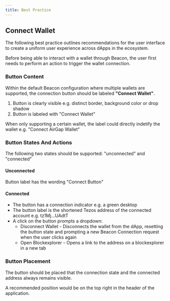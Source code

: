 ```yaml
---
title: Best Practice
---
```



## Connect Wallet

The following best practice outlines recommendations for the user interface to create a uniform user experience across dApps in the ecosystem.

Before being able to interact with a wallet through Beacon, the user first needs to perform an action to trigger the wallet connection.

### Button Content

Within the default Beacon configuration where multiple wallets are supported, the connection button should be labeled <b>"Connect Wallet"</b>.

1. Button is clearly visible e.g. distinct border, background color or drop shadow
2. Button is labeled with "Connect Wallet"

<BrowserWindow url="https://mydapp.com">

<DynamicImage src="/img/beacon-pairing-ui.png" alt="Beacon Pairing" />

</BrowserWindow>

When only supporting a certain wallet, the label could directly indetify the wallet e.g. "Connect AirGap Wallet"

### Button States And Actions

The following two states should be supported: "unconnected" and "connected"

#### Unconnected

Button label has the wording "Connect Button"

#### Connected

- The button has a connection indicator e.g. a green desktop
- The button label is the shortened Tezos address of the connected account e.g. tz1Mj...UAdtT
- A click on the button prompts a dropdown:
  - Disconnect Wallet - Disconnects the wallet from the dApp, resetting the button state and prompting a new Beacon Connection request when the user clicks again
  - Open Blockexplorer - Opens a link to the address on a blockexplorer in a new tab

<BrowserWindow url="https://mydapp.com">

<DynamicImage src="/img/beacon-pairing-ui.png" alt="Beacon Pairing" />

</BrowserWindow>

### Button Placement

The button should be placed that the connection state and the connected address always remains visible.

A recommended position would be on the top right in the header of the application.

<BrowserWindow url="https://mydapp.com">

<DynamicImage src="/img/beacon-pairing-ui.png" alt="Beacon Pairing" />

</BrowserWindow>
